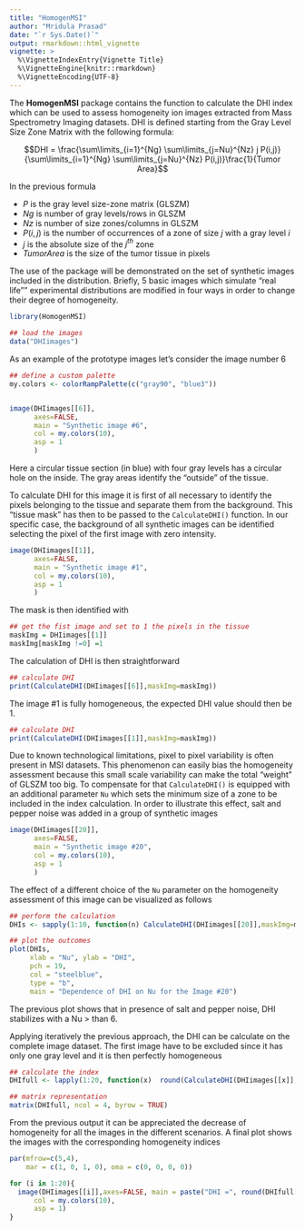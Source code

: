 ```yaml
---
title: "HomogenMSI"
author: "Mridula Prasad"
date: "`r Sys.Date()`"
output: rmarkdown::html_vignette
vignette: >
  %\VignetteIndexEntry{Vignette Title}
  %\VignetteEngine{knitr::rmarkdown}
  %\VignetteEncoding{UTF-8}
---
```



The **HomogenMSI** package contains the function to calculate the DHI index which can be used to assess homogeneity ion images extracted from Mass Spectrometry Imaging datasets. DHI is defined starting from the Gray Level Size Zone Matrix with the following formula:

 $$DHI = \frac{\sum\limits_{i=1}^{Ng} \sum\limits_{j=Nu}^{Nz} j P(i,j)}{\sum\limits_{i=1}^{Ng} \sum\limits_{j=Nu}^{Nz} P(i,j)}\frac{1}{Tumor Area}$$

In the previous formula

* $P$ is the gray level size-zone matrix (GLSZM)
* $Ng$ is number of gray levels/rows in GLSZM
* $Nz$ is number of size zones/columns in GLSZM
* $P(i,j)$ is the number of occurrences of a zone of size $j$ with a gray level $i$
* $j$ is the absolute size of the $j^{th}$ zone
* $Tumor Area$ is the size of the tumor tissue in pixels

The use of the package will be demonstrated on the set of synthetic images included in the distribution. Briefly, 5 basic images which simulate
"real life"" experimental distributions are modified in four ways in order to change their degree of homogeneity.

```r
library(HomogenMSI)

## load the images
data("DHIimages")
```

As an example of the prototype images let's consider the image number 6

```r
## define a custom palette 
my.colors <- colorRampPalette(c("gray90", "blue3"))


image(DHIimages[[6]],
      axes=FALSE, 
      main = "Synthetic image #6",
      col = my.colors(10),
      asp = 1
      )
```

Here a circular tissue section (in blue) with four gray levels has a circular hole on the inside. The gray areas identify the "outside" of the tissue. 

To calculate DHI for this image it is first of all necessary to identify the pixels belonging to the tissue and separate them from the background. This "tissue mask" has then to be passed to the `CalculateDHI()` function. In our specific case, the background of all synthetic images can be identified selecting the pixel of the first image with zero intensity. 

```r
image(DHIimages[[1]],
      axes=FALSE, 
      main = "Synthetic image #1",
      col = my.colors(10),
      asp = 1
      )
```

The mask is then identified with 

```r
## get the fist image and set to 1 the pixels in the tissue
maskImg = DHIimages[[1]]
maskImg[maskImg !=0] =1

```

The calculation of DHI is then straightforward 

```r
## calculate DHI
print(CalculateDHI(DHIimages[[6]],maskImg=maskImg))
```

The image #1 is fully homogeneous, the expected DHI value should then be 1.

```r
## calculate DHI
print(CalculateDHI(DHIimages[[1]],maskImg=maskImg))
```

Due to known technological limitations, pixel to pixel variability is often present in MSI datasets. This phenomenon can easily bias the homogeneity assessment because this small scale variability can make the total "weight" of GLSZM too big. To compensate for that `CalculateDHI()` is equipped with an additional parameter `Nu` which sets the minimum size of a zone to be included in the index calculation. In order to illustrate this effect, salt and pepper noise was added in a group of synthetic images

```r
image(DHIimages[[20]],
      axes=FALSE, 
      main = "Synthetic image #20",
      col = my.colors(10),
      asp = 1
      )
```

The effect of a different choice of the `Nu` parameter on the homogeneity assessment of this image can be visualized as follows

```r

## perform the calculation
DHIs <- sapply(1:10, function(n) CalculateDHI(DHIimages[[20]],maskImg=maskImg, Nu=n))

## plot the outcomes
plot(DHIs,
     xlab = "Nu", ylab = "DHI",
     pch = 19, 
     col = "steelblue",
     type = "b",
     main = "Dependence of DHI on Nu for the Image #20")
```

The previous plot shows that in presence of salt and pepper noise, DHI stabilizes with a Nu > than 6. 

Applying iteratively the previous approach, the DHI can be calculate on the complete image dataset. The first image have to be excluded since it has only one gray level and it is then perfectly homogeneous 

```r
## calculate the index
DHIfull <- lapply(1:20, function(x)  round(CalculateDHI(DHIimages[[x]],maskImg= maskImg, Nu = 6),4))

## matrix representation
matrix(DHIfull, ncol = 4, byrow = TRUE)
```

From the previous output it can be appreciated the decrease of homogeneity for all the images in the different scenarios. A final plot shows the images with the corresponding homogeneity indices

```r
par(mfrow=c(5,4), 
    mar = c(1, 0, 1, 0), oma = c(0, 0, 0, 0)) 

for (i in 1:20){
  image(DHIimages[[i]],axes=FALSE, main = paste("DHI =", round(DHIfull[[i]],4), sep = ""),
      col = my.colors(10),
      asp = 1)
}

```

















